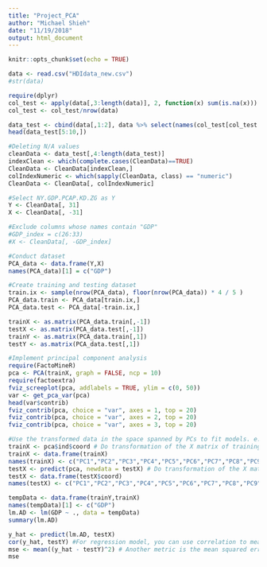 ```yaml
---
title: "Project_PCA"
author: "Michael Shieh"
date: "11/19/2018"
output: html_document
---
```


```r
knitr::opts_chunk$set(echo = TRUE)
```

```r
data <- read.csv("HDIdata_new.csv")
#str(data)

require(dplyr)
col_test <- apply(data[,3:length(data)], 2, function(x) sum(is.na(x)))
col_test <- col_test/nrow(data)

data_test <- cbind(data[,1:2], data %>% select(names(col_test[col_test < 0.3])))
head(data_test[5:10,])

```


```r
#Deleting N/A values
cleanData <- data_test[,4:length(data_test)]
indexClean <- which(complete.cases(CleanData)==TRUE)
CleanData <- CleanData[indexClean,]
colIndexNumeric <- which(sapply(CleanData, class) == "numeric")
CleanData <- CleanData[, colIndexNumeric]

#Select NY.GDP.PCAP.KD.ZG as Y
Y <- CleanData[, 31]
X <- CleanData[, -31]

#Exclude columns whose names contain "GDP"
#GDP_index = c(26:33)
#X <- CleanData[, -GDP_index]

#Conduct dataset
PCA_data <- data.frame(Y,X)
names(PCA_data)[1] = c("GDP")
```


```r
#Create training and testing dataset
train.ix <- sample(nrow(PCA_data), floor(nrow(PCA_data)) * 4 / 5 )
PCA_data.train <- PCA_data[train.ix,]
PCA_data.test <- PCA_data[-train.ix,]

trainX <- as.matrix(PCA_data.train[,-1])
testX <- as.matrix(PCA_data.test[,-1])
trainY <- as.matrix(PCA_data.train[,1])
testY <- as.matrix(PCA_data.test[,1])
```


```r
#Implement principal component analysis 
require(FactoMineR)
pca <- PCA(trainX, graph = FALSE, ncp = 10)
require(factoextra)
fviz_screeplot(pca, addlabels = TRUE, ylim = c(0, 50))
var <- get_pca_var(pca)
head(var$contrib)
fviz_contrib(pca, choice = "var", axes = 1, top = 20)
fviz_contrib(pca, choice = "var", axes = 2, top = 20)
fviz_contrib(pca, choice = "var", axes = 3, top = 20)
```

```r
#Use the transformed data in the space spanned by PCs to fit models. e.g., below is to fit a line regression model
trainX <- pca$ind$coord # Do transformation of the X matrix of training data
trainX <- data.frame(trainX)
names(trainX) <- c("PC1","PC2","PC3","PC4","PC5","PC6","PC7","PC8","PC9","PC10")
testX <- predict(pca, newdata = testX) # Do transformation of the X matrix of testing data
testX <- data.frame(testX$coord)
names(testX) <- c("PC1","PC2","PC3","PC4","PC5","PC6","PC7","PC8","PC9","PC10")

tempData <- data.frame(trainY,trainX)
names(tempData)[1] <- c("GDP")
lm.AD <- lm(GDP ~ ., data = tempData)
summary(lm.AD)

y_hat <- predict(lm.AD, testX) 
cor(y_hat, testY) #For regression model, you can use correlation to measure how close your predictions with the true outcome values of the data points 
mse <- mean((y_hat - testY)^2) # Another metric is the mean squared error (mse)
mse
```